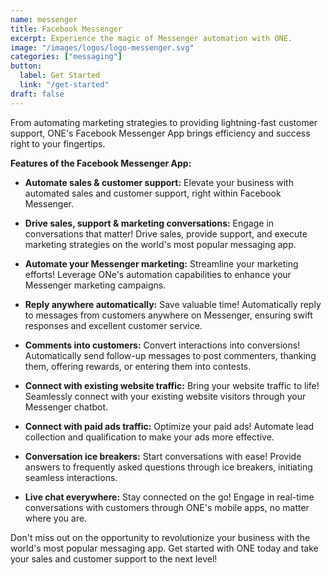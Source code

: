 ```yaml
---
name: messenger
title: Facebook Messenger
excerpt: Experience the magic of Messenger automation with ONE. 
image: "/images/logos/logo-messenger.svg"
categories: ["messaging"]
button:
  label: Get Started
  link: "/get-started"
draft: false
---
```

From automating marketing strategies to providing lightning-fast customer support, ONE's Facebook Messenger App brings efficiency and success right to your fingertips. 

**Features of the Facebook Messenger App:**

- **Automate sales & customer support:** Elevate your business with automated sales and customer support, right within Facebook Messenger.

- **Drive sales, support & marketing conversations:** Engage in conversations that matter! Drive sales, provide support, and execute marketing strategies on the world's most popular messaging app.

- **Automate your Messenger marketing:** Streamline your marketing efforts! Leverage ONe's automation capabilities to enhance your Messenger marketing campaigns.

- **Reply anywhere automatically:** Save valuable time! Automatically reply to messages from customers anywhere on Messenger, ensuring swift responses and excellent customer service.

- **Comments into customers:** Convert interactions into conversions! Automatically send follow-up messages to post commenters, thanking them, offering rewards, or entering them into contests.

- **Connect with existing website traffic:** Bring your website traffic to life! Seamlessly connect with your existing website visitors through your Messenger chatbot.

- **Connect with paid ads traffic:** Optimize your paid ads! Automate lead collection and qualification to make your ads more effective.

- **Conversation ice breakers:** Start conversations with ease! Provide answers to frequently asked questions through ice breakers, initiating seamless interactions.

- **Live chat everywhere:** Stay connected on the go! Engage in real-time conversations with customers through ONE's mobile apps, no matter where you are.

Don't miss out on the opportunity to revolutionize your business with the world's most popular messaging app. Get started with ONE today and take your sales and customer support to the next level!